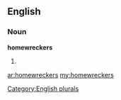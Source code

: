 ==English==

===Noun===
'''homewreckers'''

# {{plural of|[[homewrecker]]}}

[[Category:English plurals]]

[[ar:homewreckers]]
[[my:homewreckers]]